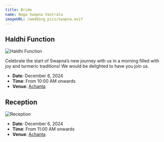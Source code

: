 ```yaml
---
title: Bride
name: Naga Swapna Vastrala
imageURL: /wedding_pics/swapna.avif
---
```


## Haldhi Function

![Haldhi Function](/wedding_pics/haldhi.webp)

Celebrate the start of Swapna’s new journey with us in a morning filled with joy and turmeric traditions! We would be delighted to have you join us.

- **Date**: December 6, 2024
- **Time**: From 10:00 AM onwards
- **Venue**: [Achanta](https://maps.app.goo.gl/gWydnko9iqWgo2cD6)

## Reception

![Reception](/wedding_pics/reception.webp)

- **Date**: December 6, 2024
- **Time**: From 11:00 AM onwards
- **Venue**: [Achanta](https://maps.app.goo.gl/gWydnko9iqWgo2cD6)
